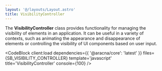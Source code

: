 ```yaml
---
layout: '@/layouts/Layout.astro'
title: VisibilityController
---
```



The **VisibilityController** class provides functionality for managing the visibility of elements in an application. It can be useful in a variety of contexts, such as animating the appearance and disappearance of elements or controlling the visibility of UI components based on user input.

<CodeBlock
  client:load
  dependencies={{ '@aracna/core': 'latest' }}
  files={SB_VISIBILITY_CONTROLLER}
  template='javascript'
  title='VisibilityController'
  console={100}
/>
